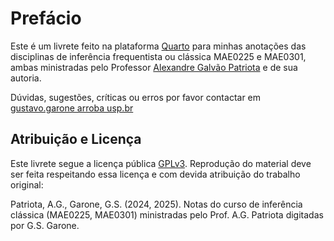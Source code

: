 # Prefácio {.unnumbered}

Este é um livrete feito na plataforma [Quarto](https>//quarto.org) para minhas anotações das disciplinas de inferência
frequentista ou clássica MAE0225 e MAE0301, ambas ministradas pelo Professor [Alexandre Galvão Patriota](https://www.ime.usp.br/~patriota/) e de sua autoria.

Dúvidas, sugestões, críticas ou erros por favor contactar em [gustavo.garone arroba usp.br](gustavo.garone@usp.br)

## Atribuição e Licença {.unnumbered}
Este livrete segue a licença pública [GPLv3](https://www.gnu.org/licenses/gpl-3.0.pt-br.html). Reprodução do material
deve ser feita respeitando essa licença e com devida atribuição do trabalho original:

Patriota, A.G., Garone, G.S. (2024, 2025). Notas do curso de inferência clássica (MAE0225, MAE0301) ministradas pelo Prof. A.G. Patriota digitadas por G.S. Garone.

